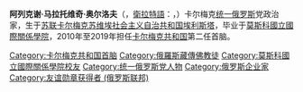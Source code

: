 {{Infobox president
| name=阿列克谢·奥尔洛夫
| native_name = Алексей Орлов
| native_name_lang = ru 
| nationality= {{flag|Kalmykia}}
| image=Alexei Orlov 17757.jpeg
| imagesize=
| order= 第2任[[卡尔梅克共和国首脑|卡尔梅克共和国首脑]]
| term_start= 2010年10月24日
| term_end= 2019年3月20日
| predecessor= [[基尔桑·伊柳姆日诺夫|基尔桑·伊柳姆日诺夫]]
| successor=[[巴图·哈西科夫|巴图·哈西科夫]] 
| birth_date={{Birth date and age|df=yes|1961|10|9}}
| birth_place= {{USSR}}[[卡尔梅克苏维埃社会主义自治共和国|卡尔梅克苏维埃社会主义自治共和国]][[埃利斯塔|埃利斯塔]]
| dead=
| death_date=
| death_place=
| profession= 
| spouse= 
| party=[[统一俄罗斯|统一俄罗斯]]
| vicepresident=
}}
'''阿列克谢·马拉托维奇·奥尔洛夫'''（{{lang-ru|Алексей Маратович Орлов}}，[[衛拉特語|衛拉特語]]：{{lang|xal|Орлов Алексей Маратович}}，{{bd|1961年|10月9日||}}）卡尔梅克[[统一俄罗斯|统一俄罗斯]]党政治家，生于[[苏联|苏联]][[卡尔梅克苏维埃社会主义自治共和国|卡尔梅克苏维埃社会主义自治共和国]][[埃利斯塔|埃利斯塔]]，毕业于[[莫斯科國立國際關係學院|莫斯科國立國際關係學院]]，2010年至2019年担任[[卡尔梅克共和国|卡尔梅克共和国]]第二任首脑。


{{卡尔梅克共和国首脑}}
{{DEFAULTSORT: Orlov, Aleksey}}
[[Category:卡尔梅克共和国首脑|Category:卡尔梅克共和国首脑]]
[[Category:俄羅斯藏傳佛教徒|Category:俄羅斯藏傳佛教徒]]
[[Category:莫斯科國立國際關係學院校友|Category:莫斯科國立國際關係學院校友]]
[[Category:统一俄罗斯党人物|Category:统一俄罗斯党人物]]
[[Category:俄罗斯企业家|Category:俄罗斯企业家]]
[[Category:友谊勋章获得者_(俄罗斯联邦)|Category:友谊勋章获得者 (俄罗斯联邦)]]
